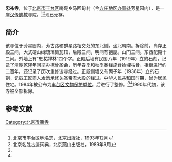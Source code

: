 {{文物保护单位
| 级别 = 市县级
| 省名 = 北京市
| 市/县名 = 北京市丰台区
| 图片 = 
| 名称 = 忠祐寺
| 编号 = 
| 分类 = 古建筑
| 所在 = 南苑乡马回甸村
| 时代 = 清
| 登录 = 1984年5月
}}

'''忠祐寺'''，位于[[北京市|北京市]][[丰台区|丰台区]]南苑乡马回甸村（今[[方庄地区|方庄地区办事处]]芳星园内），是一座[[汉传佛教|汉传佛教]]寺院。<ref name=dmz>北京市丰台区地名志，北京出版社，1993年12月</ref><ref name=cd>北京名胜古迹词典，北京燕山出版社，1989年9月</ref>现已无存。

==简介==
该寺位于芳星园内，芳古路和群星路相交处的东北侧。坐北朝南。拆除前，尚存正殿三间，大式硬山绿琉璃筒瓦顶，后殿三间，明间有抱厦。山门三间。东西配殿十二间。外墙上有“忠祐禅林”四个字。正殿后墙有民国八年（1919年）立的石刻，记录了清朝乾隆年间举办掩骨圣会，历年春季和秋季奉经施食捡埋枯骨，相继进行约二百年，还记录了历次重修该寺经过。正殿侧墙又有丙子年（1936年）立的石刻，记载工匠商人发愿承修关圣帝君大殿的经过。[[中华人民共和国|中华人民共和国]]时期，曾为居民住宅。1984年被公布为[[丰台区文物保护单位|丰台区文物保护单位]]。后进行了整修。<ref name=dmz/><ref name=cd/>1990年代初，该寺被全部拆除。

==参考文献==
{{reflist}}

[[Category:北京市佛寺|Category:北京市佛寺]]